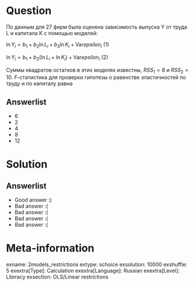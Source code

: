 Question
========
По данным для 27 фирм была оценена зависимость выпуска Y от труда L и капитала K с помощью моделей:

$\ln Y_i = b_1 + b_2 \ln L_i + b_3 \ln K_i + \mathrm{Var}epsilon_i$ (1)

$\ln Y_i = b_1 + b_2 (\ln L_i + \ln K_i) + \mathrm{Var}epsilon_i$ (2)

Суммы квадратов остатков в этих моделях известны, $RSS_1=8$ и $RSS_2=10$. $F$-статистика для проверки гипотезы о равенстве эластичностей по труду и по капиталу равна



Answerlist
----------
*  6
*  2
*  4
*  8
*  12

Solution
========

Answerlist
----------
*  Good answer :)
*  Bad answer :(
*  Bad answer :(
*  Bad answer :(
*  Bad answer :(

Meta-information
================
exname: 2models_restrictions
extype: schoice
exsolution: 10000
exshuffle: 5
exextra[Type]: Calculation
exextra[Language]: Russian
exextra[Level]: Literacy
exsection: OLS/Linear restrictions
